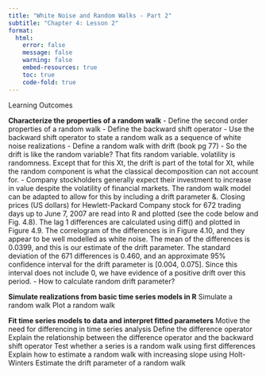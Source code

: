 ```yaml
---
title: "White Noise and Random Walks - Part 2"
subtitle: "Chapter 4: Lesson 2"
format: 
  html:
    error: false
    message: false
    warning: false
    embed-resources: true
    toc: true
    code-fold: true
---
```


Learning Outcomes

**Characterize the properties of a random walk**
- Define the second order properties of a random walk
- Define the backward shift operator
- Use the backward shift operator to state a random walk as a sequence of white noise realizations
- Define a random walk with drift (book pg 77)
    - So the drift is like the random variable? That fits random variable. volatility is randomness. Except that for this Xt, the drift is part of the total for Xt, while the random component is what the classical decomposition can not account for. 
    -  Company stockholders generally expect their investment to increase in value despite the volatility of financial markets. The random walk model can be adapted to allow for this by including a drift parameter &. Closing prices (US dollars) for Hewlett-Packard Company stock for 672 trading days up to June 7, 2007 are read into R and plotted (see the code below and Fig. 4.8). The lag 1 differences are calculated using diff() and plotted in Figure 4.9. The correlogram of the differences is in Figure 4.10, and they appear to be well modelled as white noise. The mean of the differences is 0.0399, and this is our estimate of the drift parameter. The standard deviation of the 671 differences is 0.460, and an approximate 95% confidence interval for the drift parameter is [0.004, 0.075]. Since this interval does not include 0, we have evidence of a positive drift over this period.
    - How to calculate random drift parameter? 


**Simulate realizations from basic time series models in R**
Simulate a random walk
Plot a random walk

**Fit time series models to data and interpret fitted parameters**
Motive the need for differencing in time series analysis
Define the difference operator
Explain the relationship between the difference operator and the backward shift operator
Test whether a series is a random walk using first differences
Explain how to estimate a random walk with increasing slope using Holt-Winters
Estimate the drift parameter of a random walk
